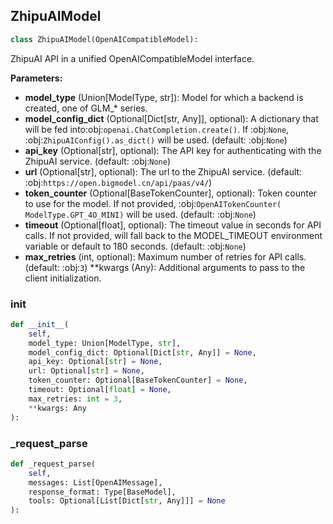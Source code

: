 <a id="camel.models.zhipuai_model"></a>

<a id="camel.models.zhipuai_model.ZhipuAIModel"></a>

## ZhipuAIModel

```python
class ZhipuAIModel(OpenAICompatibleModel):
```

ZhipuAI API in a unified OpenAICompatibleModel interface.

**Parameters:**

- **model_type** (Union[ModelType, str]): Model for which a backend is created, one of GLM_* series.
- **model_config_dict** (Optional[Dict[str, Any]], optional): A dictionary that will be fed into:obj:`openai.ChatCompletion.create()`. If :obj:`None`, :obj:`ZhipuAIConfig().as_dict()` will be used. (default: :obj:`None`)
- **api_key** (Optional[str], optional): The API key for authenticating with the ZhipuAI service. (default: :obj:`None`)
- **url** (Optional[str], optional): The url to the ZhipuAI service. (default: :obj:`https://open.bigmodel.cn/api/paas/v4/`)
- **token_counter** (Optional[BaseTokenCounter], optional): Token counter to use for the model. If not provided, :obj:`OpenAITokenCounter( ModelType.GPT_4O_MINI)` will be used. (default: :obj:`None`)
- **timeout** (Optional[float], optional): The timeout value in seconds for API calls. If not provided, will fall back to the MODEL_TIMEOUT environment variable or default to 180 seconds. (default: :obj:`None`)
- **max_retries** (int, optional): Maximum number of retries for API calls. (default: :obj:`3`) **kwargs (Any): Additional arguments to pass to the client initialization.

<a id="camel.models.zhipuai_model.ZhipuAIModel.__init__"></a>

### __init__

```python
def __init__(
    self,
    model_type: Union[ModelType, str],
    model_config_dict: Optional[Dict[str, Any]] = None,
    api_key: Optional[str] = None,
    url: Optional[str] = None,
    token_counter: Optional[BaseTokenCounter] = None,
    timeout: Optional[float] = None,
    max_retries: int = 3,
    **kwargs: Any
):
```

<a id="camel.models.zhipuai_model.ZhipuAIModel._request_parse"></a>

### _request_parse

```python
def _request_parse(
    self,
    messages: List[OpenAIMessage],
    response_format: Type[BaseModel],
    tools: Optional[List[Dict[str, Any]]] = None
):
```
